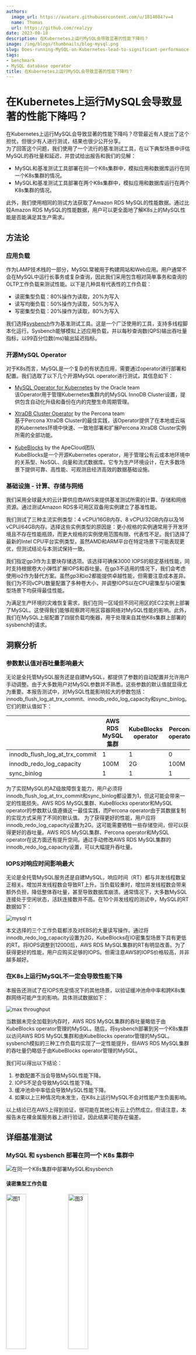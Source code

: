 ```yaml
---
authors:
  image_url: https://avatars.githubusercontent.com/u/1814084?v=4
  name: Thomas
  url: https://github.com/realzyy
date: 2023-08-18
description: 在Kubernetes上运行MySQL会导致显著的性能下降吗？
image: /img/blogs/thumbnails/blog-mysql.png
slug: Does-running-MySQL-on-Kubernetes-lead-to-significant-performance-degradation
tags:
- benchmark
- MySQL database operator
title: 在Kubernetes上运行MySQL会导致显著的性能下降吗？
---
```

# 在Kubernetes上运行MySQL会导致显著的性能下降吗？

在Kubernetes上运行MySQL会导致显著的性能下降吗？尽管最近有人提出了这个担忧，但很少有人进行测试，结果也很少公开分享。  
为了回答这个问题，我们使用了一个流行的基准测试工具，在以下典型场景中评估MySQL的吞吐量和延迟，并尝试给出报告和我们的见解：
- MySQL和基准测试工具部署在同一个K8s集群中，模拟应用和数据库运行在同一个K8s集群的情况。
- MySQL和基准测试工具部署在两个K8s集群中，模拟应用和数据库运行在两个K8s集群的情况。

此外，我们使用相同的测试方法获取了Amazon RDS MySQL的性能数据。通过比较Amazon RDS MySQL的性能数据，用户可以更全面地了解K8s上的MySQL性能是否能满足其生产需求。

## 方法论

### 应用负载
作为LAMP技术栈的一部分，MySQL常被用于构建网站和Web应用。用户通常不会在MySQL中运行长事务或复杂查询，因此我们采用包含相对简单事务和查询的OLTP工作负载来测试性能。以下是几种具有代表性的工作负载：
- 读密集型负载：80%操作为读取，20%为写入
- 读写均衡负载：50%操作为读取，50%为写入
- 写密集型负载：20%操作为读取，80%为写入

我们选择[sysbench](https://github.com/akopytov/sysbench)作为基准测试工具。这是一个广泛使用的工具，支持多线程脚本化运行。Sysbench能够模拟上述应用负载，并以每秒查询数(QPS)输出吞吐量指标，以99百分位数(ms)输出延迟指标。

### 开源MySQL Operator

对于K8s而言，MySQL是一个复杂的有状态应用，需要通过operator进行部署和配置。我们选取了以下几个开源MySQL operator进行测试，其信息如下：
- [MySQL Operator for Kubernetes](https://github.com/mysql/mysql-operator) by the Oracle team  
该Operator用于管理Kubernetes集群内的MySQL InnoDB Cluster设置，提供包含自动化升级和备份在内的完整生命周期管理。

- [XtraDB Cluster Operator](https://github.com/percona/percona-xtradb-cluster-operator) by the Percona team  
基于Percona XtraDB Cluster的最佳实践，该Operator提供了在本地或云端的Kubernetes环境中快速、一致地部署和扩展Percona XtraDB Cluster实例所需的全部功能。

- [KubeBlocks](https://github.com/apecloud/kubeblocks) by the ApeCloud团队  
KubeBlocks是一个开源Kubernetes operator，用于管理公有云或本地环境中的关系型、NoSQL、向量和流式数据库。它专为生产环境设计，在大多数场景下提供可靠、高性能、可观测且经济高效的数据基础设施。

### 基础设施 - 计算、存储与网络

我们采用全球最大的云计算供应商AWS来提供基准测试所需的计算、存储和网络资源。通过测试Amazon RDS多可用区双备用实例建立了基准性能。

我们测试了三种主流实例类型：4 vCPU/16GB内存、8 vCPU/32GB内存以及16 vCPU/64GB内存。选择这些实例类型的原因是：更小规格的实例通常用于开发环境且不存在性能瓶颈，而更大规格的实例使用范围有限、代表性不足。我们选择了最新的Intel CPU平台实例类型，虽然AMD和ARM平台在特定场景下可能表现更优，但测试结论与本测试保持一致。

我们指定gp3作为主要块存储选项。该选择可确保3000 IOPS的稳定基线性能，同时支持根据卷大小弹性扩展IOPS和吞吐量。在gp3不适用的情况下，我们会考虑使用io2作为替代方案。虽然gp3和io2都能提供卓越性能，但需要注意成本差异。我们为不同vCPU数量配置了多种卷大小，并调整IOPS以在CPU密集型与IO密集型场景下均获得最佳性能。

为满足生产环境的灾难恢复需求，我们在同一区域但不同可用区的EC2实例上部署了MySQL。这使得我们能够观察跨可用区容器网络对MySQL性能的影响。此外，我们在MySQL上层配置了四层负载均衡器，用于处理来自其他K8s集群上部署的sysbench的请求。

## 洞察分析

### 参数默认值对吞吐量影响最大

无论是全托管MySQL服务还是自建MySQL，都提供了参数的自动配置并允许用户手动调整。由于大多数用户对MySQL参数并不熟悉，这些参数的默认值就显得尤为重要。本报告测试中，对MySQL性能影响较大的参数包括：innodb_flush_log_at_trx_commit、innodb_redo_log_capacity和sync_binlog。它们的默认值如下：

|                                | AWS RDS MySQL集群 | KubeBlocks operator | Percona operator | MySQL operator |
|--------------------------------|-------------------|---------------------|------------------|----------------|
| innodb_flush_log_at_trx_commit | 1                 | 1                   | 0                | 1              |
| innodb_redo_log_capacity       | 100M              | 2G                  | 100M             | 100M           |
| sync_binlog                    | 1                 | 1                   | 1                | 1              |

为了实现MySQL的AZ级故障恢复能力，用户必须将innodb_flush_log_at_trx_commit和sync_binlog都设置为1，但这可能会带来一定的性能损失。AWS RDS MySQL集群、KubeBlocks operator和MySQL operator的参数默认值遵循这一最佳实践，而Percona operator由于其数据复制的实现方式采用了不同的默认值。
为了获得更好的性能，用户应将innodb_redo_log_capacity设置为2G。这可能需要牺牲一些存储空间，但可以获得更好的吞吐量。AWS RDS MySQL集群、Percona operator和MySQL operator在这方面还有提升空间。通过手动修改AWS RDS MySQL集群的innodb_redo_log_capacity设置，可以大幅提升吞吐量。

### IOPS对响应时间影响最大

无论是全托管MySQL服务还是自建MySQL，响应时间（RT）都与并发线程数呈正相关。增加并发线程数会导致RT上升。当负载较重时，增加并发线程数会带来额外负担，降低整体吞吐量，甚至导致数据库崩溃。通常情况下，大多数MySQL连接处于空闲状态，活跃连接数并不高。在10个并发线程的测试中，MySQL的RT数据如下：

<div>
  <img src='/img/blogs/mysql-rt.png' alt="mysql rt" style={{padding: "10px 10%"}} />
</div>

本文选择的三个工作负载都涉及对EBS的大量读写操作。通过将innodb_redo_log_capacity设置为2G，KubeBlocks在IO密集型场景下具有更低的RT。将IOPS调整到12000后，AWS RDS MySQL集群的RT有明显改善。为了获得更好的性能，用户应购买足够的IOPS。但需注意AWS的IOPS价格较高，并非越多越好。

### 在K8s上运行MySQL不一定会导致性能下降

本报告还测试了在IOPS充足情况下的其他场景，以验证缓冲池命中率和跨K8s集群网络可能产生的影响。具体测试数据如下：

<div>
  <img src='/img/blogs/max-throughput.png' alt="max throughput" style={{padding: "10px 10%"}} />
</div>

当数据未完全加载到内存时，AWS RDS MySQL集群的吞吐量略低于由KubeBlocks operator管理的MySQL。随后，将sysbench部署到另一个K8s集群以访问AWS RDS MySQL集群和由KubeBlocks operator管理的MySQL。sysbench模拟的三种工作负载均实现了一定性能提升，但AWS RDS MySQL集群的吞吐量仍略低于由KubeBlocks operator管理的MySQL。

我们可以得出以下结论：
1. 参数配置不当会导致MySQL性能下降。
2. IOPS不足会导致MySQL性能下降。
3. 缓冲池命中率低会导致MySQL性能下降。
4. 如果以上三种情况均未发生，在K8s上运行MySQL不会对性能产生负面影响。

以上结论已在AWS上得到验证，很可能在其他公有云上仍然成立。但请注意，本报告未在裸金属服务器上进行验证，因此结果可能存在偏差。

## 详细基准测试

### MySQL 和 sysbench 部署在同一个 K8s 集群中

<div>
  <img src='/img/blogs/MySQL-and-sysbench-are-deployed-in-the-same-K8s-cluster.png' alt="在同一个K8s集群中部署MySQL和sysbench" style={{padding: "10px 10%"}} />
</div>

#### 读密集型工作负载

<div style={{display: "flex"}}>
  <img src='/img/blogs/Read-intensive-workload-1.png' alt="图1" width='33%' style={{padding: "5px"}} />
  <img src='/img/blogs/Read-intensive-workload-3.png' alt="图3" width="33%" style={{padding: "5px"}} />
  <img src='/img/blogs/Read-intensive-workload-6.png' alt="图6" width="33%" style={{padding: "5px"}} />
</div>
<div style={{display: "flex"}}>
  <img src='/img/blogs/Read-intensive-workload-2.png' alt="图2" width="33%" style={{padding: "5px"}} />
  <img src='/img/blogs/Read-intensive-workload-5.png' alt="图5" width="33%" style={{padding: "5px"}} />
  <img src='/img/blogs/Read-intensive-workload-7.png' alt="图7" width="33%" style={{padding: "5px"}} />
</div>

#### 读写均衡工作负载

<div style={{display: "flex"}}>
  <img src='/img/blogs/Read-write-balanced-workload-1.png' alt="图1" width="33%" style={{padding: "5px"}} />
  <img src='/img/blogs/Read-write-balanced-workload-3.png' alt="图3" width="33%" style={{padding: "5px"}} />
  <img src='/img/blogs/Read-write-balanced-workload-5.png' alt="图5" width="33%" style={{padding: "5px"}} />
</div>
<div style={{display: "flex"}}>
  <img src='/img/blogs/Read-write-balanced-workload-2.png' alt="图2" width="33%" style={{padding: "5px"}} />
  <img src='/img/blogs/Read-write-balanced-workload-4.png' alt="图4" width="33%" style={{padding: "5px"}} />
  <img src='/img/blogs/Read-write-balanced-workload-6.png' alt="图6" width="33%" style={{padding: "5px"}} />
</div>

#### 写密集型工作负载

<div style={{display: "flex"}}>
  <img src='/img/blogs/Write-intensive-workload-1.png' alt="图1" width="33%" style={{padding: "5px"}} />
  <img src='/img/blogs/Write-intensive-workload-3.png' alt="图3" width="33%" style={{padding: "5px"}} />
  <img src='/img/blogs/Write-intensive-workload-5.png' alt="图5" width="33%" style={{padding: "5px"}} />
</div>
<div style={{display: "flex"}}>
  <img src='/img/blogs/Write-intensive-workload-2.png' alt="图2" width="33%" style={{padding: "5px"}} />
  <img src='/img/blogs/Write-intensive-workload-4.png' alt="图4" width="33%" style={{padding: "5px"}} />
  <img src='/img/blogs/Write-intensive-workload-6.png' alt="图6" width="33%" style={{padding: "5px"}} />
</div>

### MySQL 和 sysbench 部署在两个 K8s 集群中

<div>
  <img src='/img/blogs/MySQL-and-sysbench-are-deployed-in-two-K8s-clusters.png' alt="MySQL和sysbench部署在两个K8s集群中" style={{padding: "10px 10%"}} />
</div>

#### 读密集型工作负载

<div style={{display: "flex"}}>
  <img src='/img/blogs/Read-intensive-workload-two-1.png' alt="图1" width="33%" style={{padding: "5px"}} />
  <img src='/img/blogs/Read-intensive-workload-two-3.png' alt="图3" width="33%" style={{padding: "5px"}} />
  <img src='/img/blogs/Read-intensive-workload-two-5.png' alt="图5" width="33%" style={{padding: "5px"}} />
</div>
<div style={{display: "flex"}}>
  <img src='/img/blogs/Read-intensive-workload-two-2.png' alt="图2" width="33%" style={{padding: "5

<div style={{display: "flex"}}>
  <img src='/img/blogs/Read-write-balanced-workload-two-1.png' alt="Image 1" width="33%" style={{padding: "5px"}} />
  <img src='/img/blogs/Read-write-balanced-workload-two-3.png' alt="Image 3" width="33%" style={{padding: "5px"}} />
  <img src='/img/blogs/Read-write-balanced-workload-two-5.png' alt="Image 5" width="33%" style={{padding: "5px"}} />
</div>
<div style={{display: "flex"}}>
  <img src='/img/blogs/Read-write-balanced-workload-two-2.png' alt="Image 2" width="33%" style={{padding: "5px"}} />
  <img src='/img/blogs/Read-write-balanced-workload-two-4.png' alt="Image 4" width="33%" style={{padding: "5px"}} />
  <img src='/img/blogs/Read-write-balanced-workload-two-6.png' alt="Image 6" width="33%" style={{padding: "5px"}} />
</div>

#### 读写均衡型工作负载

<div style={{display: "flex"}}>
  <img src='/img/blogs/Write-intensive-workload-two-1.png' alt="Image 1" width="33%" style={{padding: "5px"}} />
  <img src='/img/blogs/Write-intensive-workload-two-3.png' alt="Image 3" width="33%" style={{padding: "5px"}} />
  <img src='/img/blogs/Write-intensive-workload-two-5.png' alt="Image 5" width="33%" style={{padding: "5px"}} />
</div>
<div style={{display: "flex"}}>
  <img src='/img/blogs/Write-intensive-workload-two-2.png' alt="Image 2" width="33%" style={{padding: "5px"}} />
  <img src='/img/blogs/Write-intensive-workload-two-4.png' alt="Image 4" width="33%" style={{padding: "5px"}} />
  <img src='/img/blogs/Write-intensive-workload-two-6.png' alt="Image 6" width="33%" style={{padding: "5px"}} />
</div>